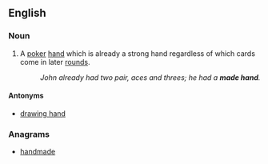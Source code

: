 ==English==

===Noun===
{{en-noun|head=[[made]] [[hand]]}}

# {{poker}} A [[poker]] [[hand]] which is already a strong hand regardless of which cards come in later [[rounds]].
#: ''John already had two pair, aces and threes; he had a '''made hand'''.''

====Antonyms====

* [[drawing hand]]

===Anagrams===
* [[handmade#English|handmade]]